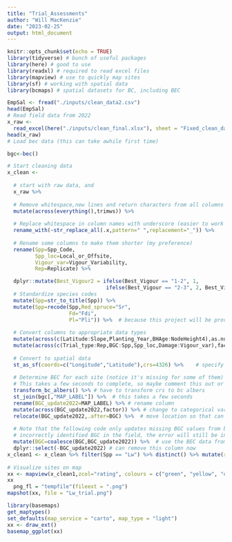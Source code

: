 ```yaml
---
title: "Trial_Assessments"
author: "Will MacKenzie"
date: "2023-02-25"
output: html_document
---
```


```r
knitr::opts_chunk$set(echo = TRUE)
library(tidyverse) # bunch of useful packages
library(here) # good to use 
library(readxl) # required to read excel files
library(mapview) # use to quickly map sites
library(sf) # working with spatial data
library(bcmaps) # spatial datasets for BC, including BEC
```


```r
EmpSal <- fread("./inputs/clean_data2.csv")
head(EmpSal)
# Read field data from 2022
x_raw <- 
  read_excel(here("./inputs/clean_final.xlsx"), sheet = "Fixed_clean_data")
head(x_raw)
# Load bec data (this can take awhile first time)

bgc<-bec()

# Start cleaning data
x_clean <-
  
  # start with raw data, and
  x_raw %>% 
  
  # Remove whitespace,new lines and return characters from all columns
  mutate(across(everything(),trimws)) %>%   
  
  # Replace whitespace in column names with underscore (easier to work with)
  rename_with(~str_replace_all(.x,pattern=" ",replacement="_")) %>% 
  
  # Rename some columns to make them shorter (my preference)
  rename(Spp=Spp_Code,
         Spp_loc=Local_or_Offsite,
         Vigour_var=Vigour_Variability,
         Rep=Replicate) %>% 

  dplyr::mutate(Best_Vigour2 = ifelse(Best_Vigour == "1-2", 1,
                                ifelse(Best_Vigour == "2-3", 2, Best_Vigour))) %>% droplevels() %>% 
  # Standardize species codes
  mutate(Spp=str_to_title(Spp)) %>% 
  mutate(Spp=recode(Spp,Red_spruce="Sr", 
                    Fd="Fdi",
                    Pl="Pli")) %>%  # because this project will be provincial, we should specify if tree is interior or coastal variety (for Fd and Pl)
  
  # Convert columns to appropriate data types
  mutate(across(c(Latitude:Slope,Planting_Year,BHAge:NodeHeight4),as.numeric)) %>% # warning message the NAs introduced - need to double check Excel file
  mutate(across(c(Trial_type:Rep,BGC:Spp,Spp_loc,Damage:Vigour_var),factor)) %>%  # convert categorical variables to factors (R term for categorical variable)
  
  # Convert to spatial data
  st_as_sf(coords=c("Longitude","Latitude"),crs=4326) %>%    # specify the crs for WGS1984 (datum used by Avenza to record coordinates, should double check)
  
  # Determine BEC for each site (notice it's missing for some of them)
  # This takes a few seconds to complete, so maybe comment this out or separate into different chunk
  transform_bc_albers() %>% # have to transform crs to bc albers
  st_join(bgc[,"MAP_LABEL"]) %>%  # this takes a few seconds
  rename(BGC_update2022=MAP_LABEL) %>% # rename column
  mutate(across(BGC_update2022,factor)) %>% # change to categorical variable
  relocate(BGC_update2022,.after=BGC) %>%  # move location so that can inspect (have to stop the pipe here to do so)
  
  # Note that the following code only updates missing BGC values from bcmaps.  BGC recorded in the field are kept.  This means that if someone
  # incorrectly identified BGC in the field, the error will still be in the data.
  mutate(BGC=coalesce(BGC,BGC_update2022)) %>%  # use the BEC data from bcmaps package to replace NA values in 'BGC' column
  dplyr::select(-BGC_update2022) # can remove this column now
x_clean1 <- x_clean %>% filter(Spp == "Lw") %>% distinct() %>% mutate(rating = as.numeric(Best_Vigour2))
  
# Visualize sites on map
xx <- mapview(x_clean1,zcol="rating", colours = c("green", "yellow", "orange"), at = c(1, 2, 3, 4), na.color = ("red"))
xx
  png_fl = "tempfile"(fileext = ".png")
mapshot(xx, file = "Lw_trial.png")

library(basemaps)
get_maptypes()
set_defaults(map_service = "carto", map_type = "light")
xx <- draw_ext()
basemap_ggplot(xx)
```


